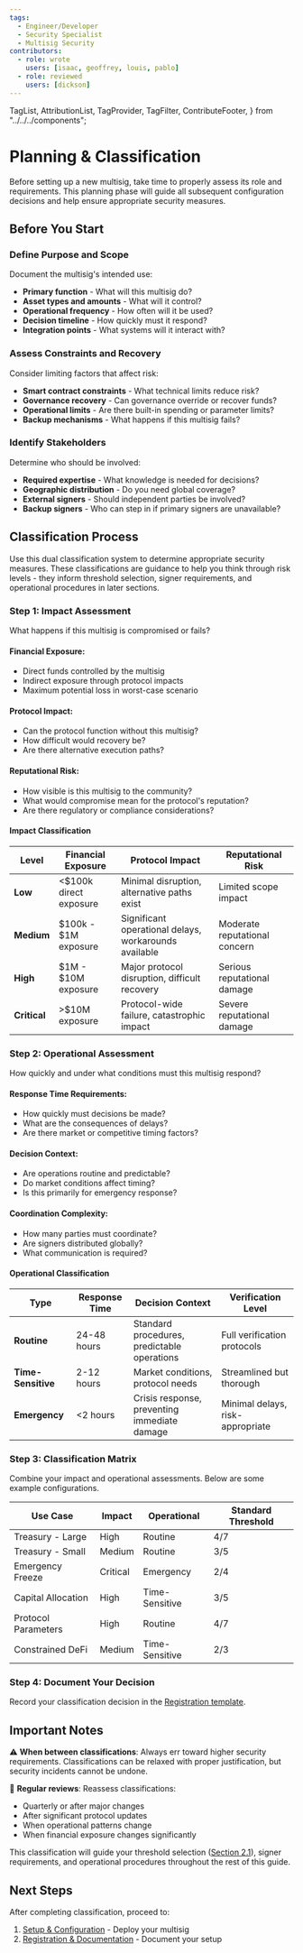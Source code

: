 ```yaml
---
tags:
  - Engineer/Developer
  - Security Specialist
  - Multisig Security
contributors:
  - role: wrote
    users: [isaac, geoffrey, louis, pablo]
  - role: reviewed
    users: [dickson]
---
```


  TagList,
  AttributionList,
  TagProvider,
  TagFilter,
  ContributeFooter,
} from "../../../components";

<TagProvider>
<TagFilter />

# Planning & Classification

<TagList tags={frontmatter.tags} />
<AttributionList contributors={frontmatter.contributors} />

Before setting up a new multisig, take time to properly assess its role and requirements. This planning phase will guide all subsequent configuration decisions and help ensure appropriate security measures.

## Before You Start

### Define Purpose and Scope

Document the multisig's intended use:

- **Primary function** - What will this multisig do?
- **Asset types and amounts** - What will it control?
- **Operational frequency** - How often will it be used?
- **Decision timeline** - How quickly must it respond?
- **Integration points** - What systems will it interact with?

### Assess Constraints and Recovery

Consider limiting factors that affect risk:

- **Smart contract constraints** - What technical limits reduce risk?
- **Governance recovery** - Can governance override or recover funds?
- **Operational limits** - Are there built-in spending or parameter limits?
- **Backup mechanisms** - What happens if this multisig fails?

### Identify Stakeholders

Determine who should be involved:

- **Required expertise** - What knowledge is needed for decisions?
- **Geographic distribution** - Do you need global coverage?
- **External signers** - Should independent parties be involved?
- **Backup signers** - Who can step in if primary signers are unavailable?

## Classification Process

Use this dual classification system to determine appropriate security measures. These classifications are guidance to help you think through risk levels - they inform threshold selection, signer requirements, and operational procedures in later sections.

### Step 1: Impact Assessment

What happens if this multisig is compromised or fails?

#### Financial Exposure:

- Direct funds controlled by the multisig
- Indirect exposure through protocol impacts
- Maximum potential loss in worst-case scenario

#### Protocol Impact:

- Can the protocol function without this multisig?
- How difficult would recovery be?
- Are there alternative execution paths?

#### Reputational Risk:

- How visible is this multisig to the community?
- What would compromise mean for the protocol's reputation?
- Are there regulatory or compliance considerations?

#### Impact Classification

| Level        | Financial Exposure     | Protocol Impact                                       | Reputational Risk             |
| ------------ | ---------------------- | ----------------------------------------------------- | ----------------------------- |
| **Low**      | <$100k direct exposure | Minimal disruption, alternative paths exist           | Limited scope impact          |
| **Medium**   | $100k - $1M exposure   | Significant operational delays, workarounds available | Moderate reputational concern |
| **High**     | $1M - $10M exposure    | Major protocol disruption, difficult recovery         | Serious reputational damage   |
| **Critical** | >$10M exposure         | Protocol-wide failure, catastrophic impact            | Severe reputational damage    |

### Step 2: Operational Assessment

How quickly and under what conditions must this multisig respond?

#### Response Time Requirements:

- How quickly must decisions be made?
- What are the consequences of delays?
- Are there market or competitive timing factors?

#### Decision Context:

- Are operations routine and predictable?
- Do market conditions affect timing?
- Is this primarily for emergency response?

#### Coordination Complexity:

- How many parties must coordinate?
- Are signers distributed globally?
- What communication is required?

#### Operational Classification

| Type               | Response Time | Decision Context                             | Verification Level               |
| ------------------ | ------------- | -------------------------------------------- | -------------------------------- |
| **Routine**        | 24-48 hours   | Standard procedures, predictable operations  | Full verification protocols      |
| **Time-Sensitive** | 2-12 hours    | Market conditions, protocol needs            | Streamlined but thorough         |
| **Emergency**      | <2 hours      | Crisis response, preventing immediate damage | Minimal delays, risk-appropriate |

### Step 3: Classification Matrix

Combine your impact and operational assessments. Below are some example configurations.

| Use Case            | Impact   | Operational    | Standard Threshold |
| ------------------- | -------- | -------------- | ------------------ |
| Treasury - Large    | High     | Routine        | 4/7                |
| Treasury - Small    | Medium   | Routine        | 3/5                |
| Emergency Freeze    | Critical | Emergency      | 2/4                |
| Capital Allocation  | High     | Time-Sensitive | 3/5                |
| Protocol Parameters | High     | Routine        | 4/7                |
| Constrained DeFi    | Medium   | Time-Sensitive | 2/3                |

### Step 4: Document Your Decision

Record your classification decision in the [Registration template](/multisig-for-protocols/registration-and-documentation.md#registration-template).

## Important Notes

⚠️ **When between classifications**: Always err toward higher security requirements. Classifications can be relaxed with proper justification, but security incidents cannot be undone.

🔄 **Regular reviews**: Reassess classifications:

- Quarterly or after major changes
- After significant protocol updates
- When operational patterns change
- When financial exposure changes significantly

This classification will guide your threshold selection ([Section 2.1](/multisig-for-protocols/general-rules#thresholds--configuration)), signer requirements, and operational procedures throughout the rest of this guide.

## Next Steps

After completing classification, proceed to:

1. [Setup & Configuration](/multisig-for-protocols/setup-and-configuration) - Deploy your multisig
2. [Registration & Documentation](/multisig-for-protocols/registration-and-documentation) - Document your setup

</TagProvider>
<ContributeFooter />

